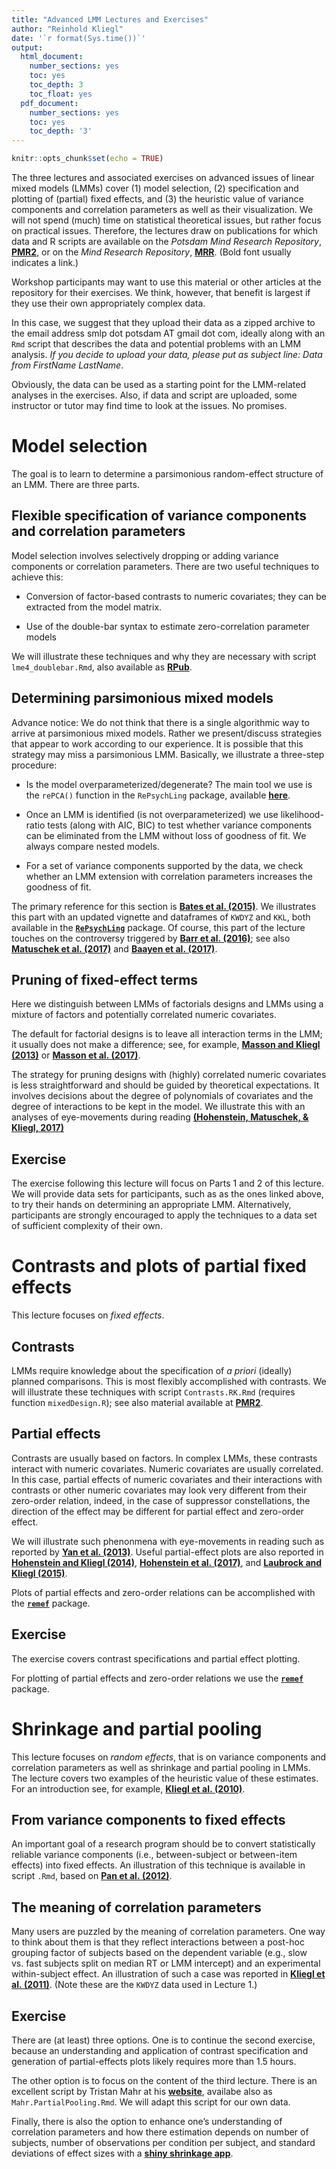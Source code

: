 ---
title: "Advanced LMM Lectures and Exercises"
author: "Reinhold Kliegl"
date: '`r format(Sys.time())`'
output:
  html_document:
    number_sections: yes
    toc: yes
    toc_depth: 3
    toc_float: yes
  pdf_document:
    number_sections: yes
    toc: yes
    toc_depth: '3'
---

```{r setup, include=FALSE}
knitr::opts_chunk$set(echo = TRUE)
```


The three lectures and associated exercises on advanced issues of
linear mixed models (LMMs) cover (1) model selection, (2)
specification and plotting of (partial) fixed effects, and (3) the
heuristic value of variance components and correlation parameters as
well as their visualization. We will not spend (much) time on
statistical theoretical issues, but rather focus on practical issues.
Therefore, the lectures draw on publications for which data and R
scripts are available on the *Potsdam Mind Research Repository*,
[**PMR2**](http://read.psych.uni-potsdam.de/pmr2/), or on the  *Mind
Research Repository*,
[**MRR**](http://openscience.uni-leipzig.de/index.php/mr2). (Bold font usually indicates a link.)

Workshop participants may want to use this material or other articles
at the repository for their exercises. We think, however, that benefit
is largest if they use their own appropriately complex data.

In this case, we suggest that they upload their data as a zipped
archive to the email address smlp dot potsdam AT gmail dot com,
ideally along with an `Rmd` script that describes the data and
potential problems with an LMM analysis. *If you decide to upload
your data, please put as subject line: Data from FirstName LastName*.

Obviously, the data can be used as a starting point for the
LMM-related analyses in the exercises. Also, if data and script are
uploaded, some instructor or tutor may find time to look at the
issues. No promises.

# Model selection

The goal is to learn to determine a parsimonious random-effect structure of an LMM. There are three parts. 

## Flexible specification of variance components and correlation parameters 

Model selection involves selectively dropping or adding variance components or correlation parameters. There are two useful techniques to achieve this:
 
- Conversion of factor-based contrasts to numeric covariates; they can be extracted from the model matrix. 

- Use of the double-bar syntax to estimate zero-correlation parameter models

We will illustrate these techniques and why they are necessary with script `lme4_doublebar.Rmd`, also available as [**RPub**]( http://www.rpubs.com/Reinhold/22193).

## Determining parsimonious mixed models
Advance notice: We do not think that there is a single algorithmic way to arrive at parsimonious mixed models. Rather we present/discuss strategies that appear to work according to our experience. It is possible that this strategy may miss a parsimonious LMM. Basically, we illustrate a three-step procedure: 

- Is the model overparameterized/degenerate?
The main tool we use is the `rePCA()` function in the `RePsychLing` package, available [**here**](https://github.com/dmbates/RePsychLing). 

- Once an LMM is identified (is not overparameterized) we use likelihood-ratio tests (along with AIC, BIC) to test whether variance components can be eliminated from the LMM without loss of goodness of fit. We always compare nested models. 

- For a set of variance components supported by the data, we check whether an LMM extension with correlation parameters increases the goodness of fit. 

The primary reference for this section is [**Bates et al.
(2015)**](https://arxiv.org/abs/1506.04967). 
We illustrates this part with an updated vignette and dataframes of `KWDYZ` and `KKL`, both available in the [**`RePsychLing`**](https://github.com/dmbates/RePsychLing) package. Of course, this part of the lecture touches on the controversy triggered by [**Barr et al. (2016)**](https://www.ncbi.nlm.nih.gov/pmc/articles/PMC3881361/); see also [**Matuschek et al. (2017)**](http://www.sciencedirect.com/science/article/pii/S0749596X17300013) and [**Baayen et al. (2017)**](https://arxiv.org/pdf/1511.03120). 

## Pruning of fixed-effect terms

Here we distinguish between LMMs of factorials designs and LMMs using a mixture of factors and potentially correlated numeric covariates.

The default for factorial designs is to leave all interaction terms in the LMM; it usually does not make a difference; see, for example, [**Masson and Kliegl (2013)**](http://read.psych.uni-potsdam.de/pmr2/index.php?option=com_content&view=article&id=90:masson-a-kliegl-2013-jeplmc-modulation-of-additive-and-interactive-effects-in-lexical-decision-by-trial-history&catid=11:publications&Itemid=13) or [**Masson et al. (2017)**](http://read.psych.uni-potsdam.de/pmr2/index.php?option=com_content&view=article&id=164:modulation-of-additive-and-interactive-effects-by-trial-history-revisited&catid=11:publications&Itemid=13). 

The strategy for pruning designs with (highly) correlated numeric covariates is less straightforward and should be guided by theoretical expectations. It involves decisions about the degree of polynomials of covariates and the degree of interactions to be kept in the model. 
We illustrate this with an analyses of eye-movements during reading [**(Hohenstein, Matuschek, & Kliegl, 2017)**]( http://read.psych.uni-potsdam.de/pmr2/index.php?option=com_content&view=article&id=165:hohenstein-matuschek-a-kliegl-2016-pbr&catid=12:publications&Itemid=11)

## Exercise

The exercise following this lecture will focus on Parts 1 and 2 of this lecture. We will provide data sets for participants, such as as the ones linked above, to try their hands on determining an appropriate LMM. Alternatively, participants are strongly encouraged to apply the techniques to a data set of sufficient complexity of their own. 

# Contrasts and plots of partial fixed effects

This lecture focuses on *fixed effects*. 

## Contrasts
LMMs require knowledge about the specification of *a priori* (ideally) planned comparisons. This is most flexibly accomplished with contrasts. We will illustrate these techniques with script `Contrasts.RK.Rmd` (requires function `mixedDesign.R`); see also material available at [**PMR2**](http://read.psych.uni-potsdam.de/pmr2/index.php?option=com_content&view=article&id=167:contrast-coding&catid=13:r-playground&Itemid=15).

## Partial effects
Contrasts are usually based on factors. In complex LMMs, these contrasts interact with numeric covariates. Numeric covariates are usually correlated. In this case, partial effects of numeric covariates and their interactions with contrasts or other numeric covariates may look very different from their zero-order relation, indeed, in the case of suppressor constellations, the direction of the effect may be different for partial effect and zero-order effect.

We will illustrate such phenonmena with eye-movements in reading such as reported by [**Yan et al. (2013)**](http://read.psych.uni-potsdam.de/pmr2/index.php?option=com_content&view=article&id=132:yan-et-al-2014-cognition-eye-movements-guided-by-morphological-structure-evidence-from-the-uighur-language&catid=12:publications&Itemid=11). Useful partial-effect plots are also reported in [**Hohenstein and Kliegl (2014)**](http://read.psych.uni-potsdam.de/pmr2/index.php?option=com_content&view=article&id=110:hohenstein-kliegl-2014-jeplmc-semantic-preview-benefit-during-reading&catid=10:publications&Itemid=14), [**Hohenstein et al. (2017)**]( http://read.psych.uni-potsdam.de/pmr2/index.php?option=com_content&view=article&id=165:hohenstein-matuschek-a-kliegl-2016-pbr&catid=12:publications&Itemid=11), and [**Laubrock and Kliegl (2015)**](https://www.ncbi.nlm.nih.gov/pmc/articles/PMC4585246/).

Plots of partial effects and zero-order relations can be accomplished with the  [**`remef`**](https://github.com/hohenstein/remef) package.

## Exercise
The exercise covers contrast specifications and partial effect plotting. 

For plotting of partial effects and zero-order relations we use the [**`remef`**](https://github.com/hohenstein/remef) package.

# Shrinkage and partial pooling

This lecture focuses on *random effects*, that is on variance components and correlation parameters as well as shrinkage and partial pooling in LMMs. The lecture covers two examples of the heuristic value of these estimates. For an introduction see, for example, [**Kliegl et al. (2010)**](http://read.psych.uni-potsdam.de/pmr2/index.php?option=com_content&view=article&id=5:kliegl-et-al-2010-a-linear-mixed-model-analysis-of-masked-repetition-priming&catid=11:publications&Itemid=13).

## From variance components to fixed effects
An important goal of a research program should be to convert statistically reliable variance components (i.e., between-subject or between-item effects) into fixed effects. An illustration of this technique is available in script `.Rmd`, based on [**Pan et al. (2012)**](http://openscience.uni-leipzig.de/index.php/mr2/article/view/92).

## The meaning of correlation parameters
Many users are puzzled by the meaning of correlation parameters. One way to think about them is that they reflect interactions between a post-hoc grouping factor of subjects  based on the dependent variable (e.g., slow vs. fast subjects split on median RT or LMM intercept) and an experimental within-subject effect. An illustration of such a case was reported in [**Kliegl et al. (2011)**](http://read.psych.uni-potsdam.de/pmr2/index.php?option=com_content&view=article&id=10:kliegt-type&catid=11:publications&Itemid=13). (Note these are the `KWDYZ` data used in Lecture 1.)

## Exercise
There are (at least) three options. One is to continue the second exercise, because an understanding and application of contrast specification and generation of partial-effects plots likely requires more than 1.5 hours.

The other option is to focus on the content of the third lecture. There is an excellent script by Tristan Mahr at his [**website**](https://tjmahr.github.io/plotting-partial-pooling-in-mixed-effects-models/), availabe also as `Mahr.PartialPooling.Rmd`. We will adapt this script for our own data.

Finally, there is also the option to enhance one's understanding of correlation parameters and how there estimation depends on number of subjects, number of observations per condition per subject, and standard deviations of effect sizes with a [**shiny shrinkage app**](https://pmr2.shinyapps.io/Shrinkage/Shiny_Shrinkage.Rmd).
